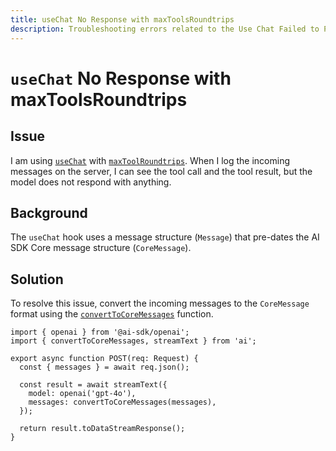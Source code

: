 ```yaml
---
title: useChat No Response with maxToolsRoundtrips
description: Troubleshooting errors related to the Use Chat Failed to Parse Stream error.
---
```


# `useChat` No Response with maxToolsRoundtrips

## Issue

I am using [`useChat`](/docs/reference/ai-sdk-ui/use-chat) with [`maxToolRoundtrips`](/docs/reference/ai-sdk-ui/use-chat#max-tool-roundtrips). When I log the incoming messages on the server, I can see the tool call and the tool result, but the model does not respond with anything.

## Background

The `useChat` hook uses a message structure (`Message`) that pre-dates the AI SDK Core message structure (`CoreMessage`).

## Solution

To resolve this issue, convert the incoming messages to the `CoreMessage` format using the [`convertToCoreMessages`](/docs/reference/ai-sdk-ui/convert-to-core-messages) function.

```tsx highlight="9"
import { openai } from '@ai-sdk/openai';
import { convertToCoreMessages, streamText } from 'ai';

export async function POST(req: Request) {
  const { messages } = await req.json();

  const result = await streamText({
    model: openai('gpt-4o'),
    messages: convertToCoreMessages(messages),
  });

  return result.toDataStreamResponse();
}
```
